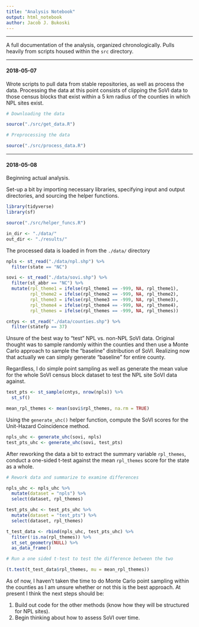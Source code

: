 ```yaml
---
title: "Analysis Notebook"
output: html_notebook
author: Jacob J. Bukoski
---
```


---

A full documentation of the analysis, organized chronologically. Pulls heavily from scripts housed within the `src` directory.

---

#### 2018-05-07

Wrote scripts to pull data from stable repositories, as well as process the data. Processing the data at this point consists of clipping the SoVI data to those census blocks that exist within a 5 km radius of the counties in which NPL sites exist.

```r

# Downloading the data

source("./src/get_data.R")

```

```r
# Preprocessing the data

source("./src/process_data.R")

```

---

#### 2018-05-08

Beginning actual analysis.

Set-up a bit by importing necessary libraries, specifying input and output directories, and sourcing the helper functions.

```r
library(tidyverse)
library(sf)

source("./src/helper_funcs.R")

in_dir <- "./data/"
out_dir <- "./results/"
```

The processed data is loaded in from the `./data/` directory

```r
npls <- st_read("./data/npl.shp") %>%
  filter(state == "NC")

sovi <- st_read("./data/sovi.shp") %>%
  filter(st_abbr == "NC") %>%
  mutate(rpl_theme1 = ifelse(rpl_theme1 == -999, NA, rpl_theme1),
         rpl_theme2 = ifelse(rpl_theme2 == -999, NA, rpl_theme2),
         rpl_theme3 = ifelse(rpl_theme3 == -999, NA, rpl_theme3),
         rpl_theme4 = ifelse(rpl_theme4 == -999, NA, rpl_theme4),
         rpl_themes = ifelse(rpl_themes == -999, NA, rpl_themes))

cntys <- st_read("./data/counties.shp") %>%
  filter(statefp == 37)
```

Unsure of the best way to "test" NPL vs. non-NPL SoVI data. Original thought was to sample randomly within the counties and then use a Monte Carlo approach to sample the "baseline" distribution of SoVI. Realizing now that actually we can simply generate "baseline" for entire county.

Regardless, I do simple point sampling as well as generate the mean value for the whole SoVI census block dataset to test the NPL site SoVI data against.

```r
test_pts <- st_sample(cntys, nrow(npls)) %>%
  st_sf()

mean_rpl_themes <- mean(sovi$rpl_themes, na.rm = TRUE)
```

Using the `generate_uhc()` helper function, compute the SoVI scores for the Unit-Hazard Coincidence method.

```r
npls_uhc <- generate_uhc(sovi, npls)
test_pts_uhc <- generate_uhc(sovi, test_pts)
```


After reworking the data a bit to extract the summary variable `rpl_themes`, conduct a one-sided t-test against the mean `rpl_themes` score for the state as a whole.

```r
# Rework data and summarize to examine differences

npls_uhc <- npls_uhc %>%
  mutate(dataset = "npls") %>%
  select(dataset, rpl_themes)

test_pts_uhc <- test_pts_uhc %>%
  mutate(dataset = "test_pts") %>%
  select(dataset, rpl_themes)

t_test_data <- rbind(npls_uhc, test_pts_uhc) %>%
  filter(!is.na(rpl_themes)) %>%
  st_set_geometry(NULL) %>%
  as_data_frame()

# Run a one sided t-test to test the difference between the two

(t.test(t_test_data$rpl_themes, mu = mean_rpl_themes))
```

As of now, I haven't taken the time to do Monte Carlo point sampling within the counties as I am unsure whether or not this is the best approach. At present I think the next steps should be:

  1. Build out code for the other methods (know how they will be structured for NPL sites).
  2. Begin thinking about how to assess SoVI over time.
